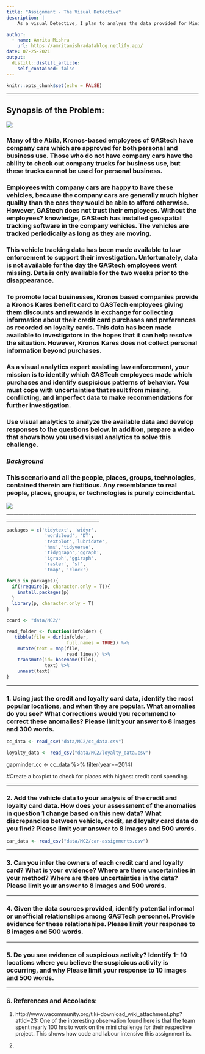 ```yaml
---
title: "Assignment - The Visual Detective"
description: |
    As a visual Detective, I plan to analyse the data provided for Mini-Challenge 2 and uncover some deep mysteries around the suspicious activity of the credit cards held by the GAStech employees. Join me in the hunt!

author:
  - name: Amrita Mishra
    url: https://amritamishradatablog.netlify.app/
date: 07-25-2021
output:
  distill::distill_article:
    self_contained: false
---
```



```r
knitr::opts_chunk$set(echo = FALSE)
```
____________________________________________________________________________________________________________________
## Synopsis of the Problem:

![](IMG/MC2.png)

### Many of the Abila, Kronos-based employees of GAStech have company cars which are approved for both personal and business use. Those who do not have company cars have the ability to check out company trucks for business use, but these trucks cannot be used for personal business.
   
### Employees with company cars are happy to have these vehicles, because the company cars are generally much higher quality than the cars they would be able to afford otherwise. However, GAStech does not trust their employees. Without the employees? knowledge, GAStech has installed geospatial tracking software in the company vehicles. The vehicles are tracked periodically as long as they are moving.
    
### This vehicle tracking data has been made available to law enforcement to support their investigation. Unfortunately, data is not available for the day the GAStech employees went missing. Data is only available for the two weeks prior to the disappearance.

### To promote local businesses, Kronos based companies provide a Kronos Kares benefit card to GASTech employees giving them discounts and rewards in exchange for collecting information about their credit card purchases and preferences as recorded on loyalty cards. This data has been made available to investigators in the hopes that it can help resolve the situation. However, Kronos Kares does not collect personal information beyond purchases.

### As a visual analytics expert assisting law enforcement, your mission is to identify which GASTech employees made which purchases and identify suspicious patterns of behavior. You must cope with uncertainties that result from missing, conflicting, and imperfect data to make recommendations for further investigation.

### Use visual analytics to analyze the available data and develop responses to the questions below. In addition, prepare a video that shows how you used visual analytics to solve this challenge. 
    
### *Background*
### This scenario and all the people, places, groups, technologies, contained therein are fictitious. Any resemblance to real people, places, groups, or technologies is purely coincidental.

![](IMG/MC1.jpg)
____________________________________________________________________________________________________________________

```r
packages = c('tidytext', 'widyr',
              'wordcloud', 'DT',
              'textplot','lubridate',
              'hms','tidyverse',
              'tidygraph','ggraph',
              'igraph','ggiraph',
              'raster', 'sf',
              'tmap', 'clock')

for(p in packages){
  if(!require(p, character.only = T)){
    install.packages(p)
  }
  library(p, character.only = T)
}
```

```r
ccard <- "data/MC2/"
```

```r
read_folder <- function(infolder) {
   tibble(file = dir(infolder,
                      full.names = TRUE)) %>%
    mutate(text = map(file,
                      read_lines)) %>%
    transmute(id= basename(file),
              text) %>%
    unnest(text)
}
```
____________________________________________________________________________________________________________________
### 1. Using just the credit and loyalty card data, identify the most popular locations, and when they are popular. What anomalies do you see? What corrections would you recommend to correct these anomalies? Please limit your answer to 8 images and 300 words.

```r
cc_data <- read_csv("data/MC2/cc_data.csv")
```
```r
loyalty_data <- read_csv("data/MC2/loyalty_data.csv")
```
gapminder_cc <- cc_data %>%
  filter(year==2014)

#Create a boxplot to check for places with highest credit card spending.



____________________________________________________________________________________________________________________
### 2. Add the vehicle data to your analysis of the credit and loyalty card data. How does your assessment of the anomalies in question 1 change based on this new data? What discrepancies between vehicle, credit, and loyalty card data do you find? Please limit your answer to 8 images and 500 words.

```r
car_data <- read_csv("data/MC2/car-assignments.csv")
```

________________________________________________________________________________________________________________
### 3. Can you infer the owners of each credit card and loyalty card? What is your evidence? Where are there uncertainties in your method? Where are there uncertainties in the data? Please limit your answer to 8 images and 500 words.


____________________________________________________________________________________________________________________
### 4. Given the data sources provided, identify potential informal or unofficial relationships among GASTech personnel. Provide evidence for these relationships. Please limit your response to 8 images and 500 words.


____________________________________________________________________________________________________________________
### 5. Do you see evidence of suspicious activity? Identify 1- 10 locations where you believe the suspicious activity is occurring, and why Please limit your response to 10 images and 500 words.



____________________________________________________________________________________________________________________
### 6. References and Accolades:
1. http://www.vacommunity.org/tiki-download_wiki_attachment.php?attId=23: 
One of the interesting observation found here is that the team spent nearly 100 hrs to work on the mini challenge for their respective project. This shows how code and labour intensive this assignment is.

2. 





